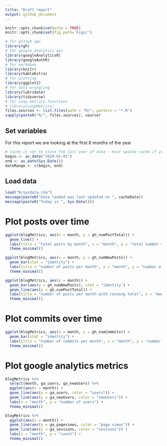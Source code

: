 ```yaml
---
title: "Draft report"
output: github_document
---
```


```r
knitr::opts_chunk$set(echo = TRUE)
knitr::opts_chunk$set(fig.path='Figs/')
```

```r
# for github api
library(gh)
# for google analytics api
library(googleAnalyticsR)
library(googleAuthR)
# for markdown
library(knitr)
library(kableExtra)
# for plotting
library(ggplot2)
# for data wrangling
library(lubridate)
library(tidyverse)
# for coop metrics functions
# library(coopMetrics)
files.sources <- list.files(path = "R/", pattern = "*.R")
sapply(paste0("R/", files.sources), source)
```

## Set variables
For this report we are looking at the first 6 months of the year
```r
# cache is set to store the last year of data - must update cache if you need to go further back than a year.
begin <- as_date("2020-01-01")
end <- as_date(Sys.Date())
dateRange <- c(begin, end)
```

## Load data
```r
load("R/sysdata.rda")
message(paste0("Data loaded was last updated on ", cacheDate))
message(paste0("Today is ", Sys.Date()))
```

# Plot posts over time
```r
ggplot(blogMetrics, aes(x = month, y = gh_numPostTotal)) +
  geom_line() +
  labs(title = "total posts by month", x = "month", y = "total number of posts") +
  theme_minimal()
```

```r
ggplot(blogMetrics, aes(x = month, y = gh_numNewPosts)) +
  geom_bar(stat = "identity") +
  labs(title = "number of posts per month", x = "month", y = "number of posts") +
  theme_minimal()
```

```r
ggplot(blogMetrics, aes(x = month)) +
  geom_bar(aes(y = gh_numNewPosts), stat = "identity") +
  geom_line(aes(y = gh_numPostTotal)) +
  labs(title = "number of posts per month with running total", x = "month", y = "number of posts") +
  theme_minimal()
```

# Plot commits over time
```r
ggplot(blogMetrics, aes(x = month, y = gh_numCommits)) +
  geom_bar(stat = "identity") +
  labs(title = "number of commits per month", x = "month", y = "number of commits") +
  theme_minimal()
```

# Plot google analytics metrics
```r
blogMetrics %>%
  select(month, ga_users, ga_newUsers) %>%
  ggplot(aes(x = month)) +
  geom_line(aes(y = ga_users, color = "users")) +
  geom_line(aes(y = ga_newUsers, color = "newUsers")) +
  labs(x = "month", y = "number of users") +
  theme_minimal()
```

```r
blogMetrics %>%
  ggplot(aes(x = month)) +
  geom_line(aes(y = ga_pageviews, color = "page views")) +
  geom_line(aes(y = ga_sessions, color = "sessions")) +
  labs(x = "month", y = "count") +
  theme_minimal()
```
